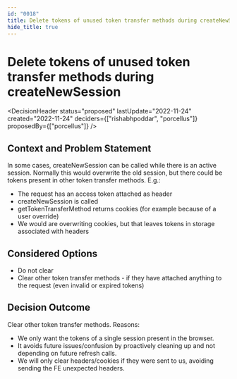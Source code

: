 ```yaml
---
id: "0018"
title: Delete tokens of unused token transfer methods during createNewSession
hide_title: true
---
```



# Delete tokens of unused token transfer methods during createNewSession

<DecisionHeader status="proposed" lastUpdate="2022-11-24" created="2022-11-24" deciders={["rishabhpoddar", "porcellus"]} proposedBy={["porcellus"]} />

## Context and Problem Statement

In some cases, createNewSession can be called while there is an active session. Normally this would overwrite the old session, but there could be tokens present in other token transfer methods. E.g.:
- The request has an access token attached as header
- createNewSession is called
- getTokenTransferMethod returns cookies (for example because of a user override)
- We would are overwriting cookies, but that leaves tokens in storage associated with headers

## Considered Options

* Do not clear
* Clear other token transfer methods - if they have attached anything to the request (even invalid or expired tokens)

## Decision Outcome

Clear other token transfer methods. Reasons:
- We only want the tokens of a single session present in the browser.
- It avoids future issues/confusion by proactively cleaning up and not depending on future refresh calls.
- We will only clear headers/cookies if they were sent to us, avoiding sending the FE unexpected headers.
